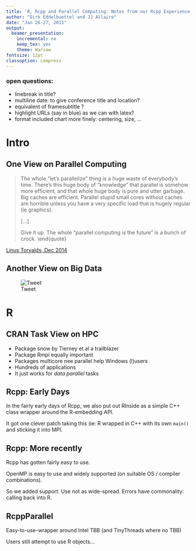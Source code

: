 ```yaml
---
title: 'R, Rcpp and Parallel Computing: Notes from our Rcpp Experience'
author: "Dirk Eddelbuettel and JJ Allaire"
date: "Jan 26-27, 2015"
output:
  beamer_presentation:
    incremental: no
    keep_tex: yes
    theme: Warsaw
fontsize: 12pt
classoption: compress
---
```


### open questions:  
   
- linebreak in title?
- multiline date: to give conference title and location?
- equivalent of framesubtitle ?
- highlight URLs (say in blue) as we can with latex?
- format included chart more finely: centering, size, ...

# Intro

## One View on Parallel Computing

> The whole "let's parallelize" thing is a huge waste of everybody's
> time. There's this huge body of "knowledge" that parallel is somehow more
> efficient, and that whole huge body is pure and utter garbage. Big caches
> are efficient. Parallel stupid small cores without caches are horrible
> unless you have a very specific load that is hugely regular (ie graphics). 
>
> [...]
>
> Give it up. The whole "parallel computing is the future" is a bunch of crock.
\end{quote}

[Linus Torvalds, Dec 2014](http://www.realworldtech.com/forum/?threadid=146066&curpostid=146227)


## Another View on Big Data

![Tweet](images/big-data-big-machine-tweet.png)
 
 
# R

## CRAN Task View on HPC

- Package snow by Tierney et al a trailblazer
- Package Rmpi equally important
- Packages multicore nee parallel help Windows (l)users
- Hundreds of applications
- It just works for _data parallel_ tasks

## Rcpp: Early Days

In the fairly early days of Rcpp, we also put out RInside as a simple C++
class wrapper around the R-embedding API.

It got one clever patch taking this (ie: R wrapped in C++ with its own
`main()` and sticking it into MPI. 

## Rcpp: More recently

Rcpp has gotten fairly easy to use.  

OpenMP is easy to use and widely
supported (on suitable OS / compiler combinations).

So we added support.  Use not as wide-spread. Errors have commonality:
calling back into R.


## RcppParallel

Easy-to-use-wrapper around Intel TBB (and TinyThreads where no TBB)

Users still attempt to use R objects...
